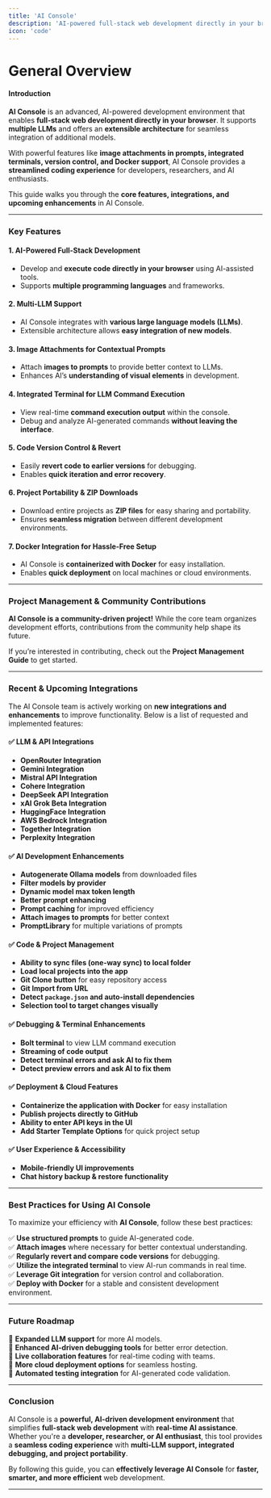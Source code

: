 ```yaml
---
title: 'AI Console'
description: 'AI-powered full-stack web development directly in your browser.'
icon: 'code'
---
```


General Overview
================

#### Introduction

**AI Console** is an advanced, AI-powered development environment that enables **full-stack web development directly in your browser**. It supports **multiple LLMs** and offers an **extensible architecture** for seamless integration of additional models.

With powerful features like **image attachments in prompts, integrated terminals, version control, and Docker support**, AI Console provides a **streamlined coding experience** for developers, researchers, and AI enthusiasts.

This guide walks you through the **core features, integrations, and upcoming enhancements** in AI Console.

---

### Key Features

#### **1. AI-Powered Full-Stack Development**
- Develop and **execute code directly in your browser** using AI-assisted tools.
- Supports **multiple programming languages** and frameworks.

#### **2. Multi-LLM Support**
- AI Console integrates with **various large language models (LLMs)**.
- Extensible architecture allows **easy integration of new models**.

#### **3. Image Attachments for Contextual Prompts**
- Attach **images to prompts** to provide better context to LLMs.
- Enhances AI’s **understanding of visual elements** in development.

#### **4. Integrated Terminal for LLM Command Execution**
- View real-time **command execution output** within the console.
- Debug and analyze AI-generated commands **without leaving the interface**.

#### **5. Code Version Control & Revert**
- Easily **revert code to earlier versions** for debugging.
- Enables **quick iteration and error recovery**.

#### **6. Project Portability & ZIP Downloads**
- Download entire projects as **ZIP files** for easy sharing and portability.
- Ensures **seamless migration** between different development environments.

#### **7. Docker Integration for Hassle-Free Setup**
- AI Console is **containerized with Docker** for easy installation.
- Enables **quick deployment** on local machines or cloud environments.

---

### Project Management & Community Contributions

**AI Console is a community-driven project!** While the core team organizes development efforts, contributions from the community help shape its future.

If you’re interested in contributing, check out the **Project Management Guide** to get started.

---

### Recent & Upcoming Integrations

The AI Console team is actively working on **new integrations and enhancements** to improve functionality. Below is a list of requested and implemented features:

#### ✅ **LLM & API Integrations**
- **OpenRouter Integration**  
- **Gemini Integration**  
- **Mistral API Integration**  
- **Cohere Integration**  
- **DeepSeek API Integration**  
- **xAI Grok Beta Integration**  
- **HuggingFace Integration**  
- **AWS Bedrock Integration**  
- **Together Integration**  
- **Perplexity Integration**  

#### ✅ **AI Development Enhancements**
- **Autogenerate Ollama models** from downloaded files  
- **Filter models by provider**  
- **Dynamic model max token length**  
- **Better prompt enhancing**  
- **Prompt caching** for improved efficiency  
- **Attach images to prompts** for better context  
- **PromptLibrary** for multiple variations of prompts  

#### ✅ **Code & Project Management**
- **Ability to sync files (one-way sync) to local folder**  
- **Load local projects into the app**  
- **Git Clone button** for easy repository access  
- **Git Import from URL**  
- **Detect `package.json` and auto-install dependencies**  
- **Selection tool to target changes visually**  

#### ✅ **Debugging & Terminal Enhancements**
- **Bolt terminal** to view LLM command execution  
- **Streaming of code output**  
- **Detect terminal errors and ask AI to fix them**  
- **Detect preview errors and ask AI to fix them**  

#### ✅ **Deployment & Cloud Features**
- **Containerize the application with Docker** for easy installation  
- **Publish projects directly to GitHub**  
- **Ability to enter API keys in the UI**  
- **Add Starter Template Options** for quick project setup  

#### ✅ **User Experience & Accessibility**
- **Mobile-friendly UI improvements**  
- **Chat history backup & restore functionality**  

---

### Best Practices for Using AI Console

To maximize your efficiency with **AI Console**, follow these best practices:

✅ **Use structured prompts** to guide AI-generated code.  
✅ **Attach images** where necessary for better contextual understanding.  
✅ **Regularly revert and compare code versions** for debugging.  
✅ **Utilize the integrated terminal** to view AI-run commands in real time.  
✅ **Leverage Git integration** for version control and collaboration.  
✅ **Deploy with Docker** for a stable and consistent development environment.  

---

### Future Roadmap

🚀 **Expanded LLM support** for more AI models.  
🚀 **Enhanced AI-driven debugging tools** for better error detection.  
🚀 **Live collaboration features** for real-time coding with teams.  
🚀 **More cloud deployment options** for seamless hosting.  
🚀 **Automated testing integration** for AI-generated code validation.  

---

### Conclusion

AI Console is a **powerful, AI-driven development environment** that simplifies **full-stack web development** with **real-time AI assistance**. Whether you're a **developer, researcher, or AI enthusiast**, this tool provides a **seamless coding experience** with **multi-LLM support, integrated debugging, and project portability**.

By following this guide, you can **effectively leverage AI Console** for **faster, smarter, and more efficient** web development.

---



